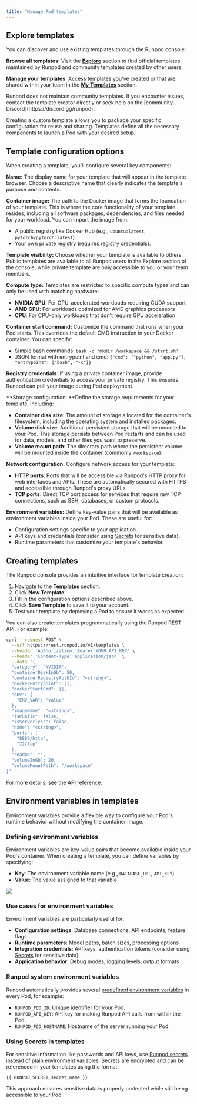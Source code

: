 ```yaml
---
title: "Manage Pod templates"
---
```


## Explore templates

You can discover and use existing templates through the Runpod console:

**Browse all templates**: Visit the **[Explore](https://www.console.runpod.io/explore)** section to find official templates maintained by Runpod and community templates created by other users.

**Manage your templates**: Access templates you've created or that are shared within your team in the **[My Templates](https://www.console.runpod.io/user/templates)** section.

<Warning>
Runpod does not maintain community templates. If you encounter issues, contact the template creator directly or seek help on the [community Discord](https://discord.gg/runpod).
</Warning>

Creating a custom template allows you to package your specific configuration for reuse and sharing. Templates define all the necessary components to launch a Pod with your desired setup.

## Template configuration options

When creating a template, you'll configure several key components:

**Name:** The display name for your template that will appear in the template browser. Choose a descriptive name that clearly indicates the template's purpose and contents.

**Container image:** The path to the Docker image that forms the foundation of your template. This is where the core functionality of your template resides, including all software packages, dependencies, and files needed for your workload. You can import the image from:
- A public registry like Docker Hub (e.g., `ubuntu:latest`, `pytorch/pytorch:latest`).
- Your own private registry (requires registry credentials).

**Template visibility:** Choose whether your template is available to others. Public templates are available to all Runpod users in the Explore section of the console, while private template are only accessible to you or your team members.

**Compute type:** Templates are restricted to specific compute types and can only be used with matching hardware:
- **NVIDIA GPU**: For GPU-accelerated workloads requiring CUDA support
- **AMD GPU**: For workloads optimized for AMD graphics processors  
- **CPU**: For CPU-only workloads that don't require GPU acceleration

**Container start command:**
Customize the command that runs when your Pod starts. This overrides the default CMD instruction in your Docker container. You can specify:
- Simple bash commands: `bash -c 'mkdir /workspace && /start.sh'`
- JSON format with entrypoint and cmd: `{"cmd": ["python", "app.py"], "entrypoint": ["bash", "-c"]}`

**Registry credentials:** If using a private container image, provide authentication credentials to access your private registry. This ensures Runpod can pull your image during Pod deployment.

**Storage configuration: **Define the storage requirements for your template, including:
- **Container disk size**: The amount of storage allocated for the container's filesystem, including the operating system and installed packages.
- **Volume disk size**: Additional persistent storage that will be mounted to your Pod. This storage persists between Pod restarts and can be used for data, models, and other files you want to preserve.
- **Volume mount path**: The directory path where the persistent volume will be mounted inside the container (commonly `/workspace`).

**Network configuration:** Configure network access for your template:
- **HTTP ports**: Ports that will be accessible via Runpod's HTTP proxy for web interfaces and APIs. These are automatically secured with HTTPS and accessible through Runpod's proxy URLs.
- **TCP ports**: Direct TCP port access for services that require raw TCP connections, such as SSH, databases, or custom protocols.

**Environment variables:** Define key-value pairs that will be available as environment variables inside your Pod. These are useful for:
- Configuration settings specific to your application.
- API keys and credentials (consider using [Secrets](/pods/templates/secrets) for sensitive data).
- Runtime parameters that customize your template's behavior.

## Creating templates

<Tabs>

<Tab title="Web">

The Runpod console provides an intuitive interface for template creation:

1. Navigate to the **[Templates](https://www.console.runpod.io/user/templates)** section.
2. Click **New Template**.
3. Fill in the configuration options described above.
4. Click **Save Template** to save it to your account.
5. Test your template by deploying a Pod to ensure it works as expected.

</Tab>

<Tab title="REST API">
You can also create templates programmatically using the Runpod REST API. For example:

```bash
curl --request POST \
  --url https://rest.runpod.io/v1/templates \
  --header 'Authorization: Bearer YOUR_API_KEY' \
  --header 'Content-Type: application/json' \
  --data '{
  "category": "NVIDIA",
  "containerDiskInGb": 50,
  "containerRegistryAuthId": "<string>",
  "dockerEntrypoint": [],
  "dockerStartCmd": [],
  "env": {
    "ENV_VAR": "value"
  },
  "imageName": "<string>",
  "isPublic": false,
  "isServerless": false,
  "name": "<string>",
  "ports": [
    "8888/http",
    "22/tcp"
  ],
  "readme": "",
  "volumeInGb": 20,
  "volumeMountPath": "/workspace"
}'
```

For more details, see the [API reference](/api-reference/templates/POST/templates).

</Tab>

</Tabs>

## Environment variables in templates

Environment variables provide a flexible way to configure your Pod's runtime behavior without modifying the container image.

### Defining environment variables

Environment variables are key-value pairs that become available inside your Pod's container. When creating a template, you can define variables by specifying:
- **Key**: The environment variable name (e.g., `DATABASE_URL`, `API_KEY`)
- **Value**: The value assigned to that variable

<Frame caption="Environment variables configuration in template creation">
  <img src="/images/0f78b378-b7670dd-image-21c924ef5c5c98aff2a8e7ff87f21f39.png" />
</Frame>

### Use cases for environment variables

Environment variables are particularly useful for:
- **Configuration settings**: Database connections, API endpoints, feature flags
- **Runtime parameters**: Model paths, batch sizes, processing options
- **Integration credentials**: API keys, authentication tokens (consider using [Secrets](/pods/templates/secrets) for sensitive data)
- **Application behavior**: Debug modes, logging levels, output formats

### Runpod system environment variables

Runpod automatically provides several [predefined environment variables](/pods/references/environment-variables) in every Pod, for example:
- `RUNPOD_POD_ID`: Unique identifier for your Pod.
- `RUNPOD_API_KEY`: API key for making Runpod API calls from within the Pod.
- `RUNPOD_POD_HOSTNAME`: Hostname of the server running your Pod.

### Using Secrets in templates

For sensitive information like passwords and API keys, use [Runpod secrets](/pods/templates/secrets) instead of plain environment variables. Secrets are encrypted and can be referenced in your templates using the format:

```
{{ RUNPOD_SECRET_secret_name }}
```

This approach ensures sensitive data is properly protected while still being accessible to your Pod.
